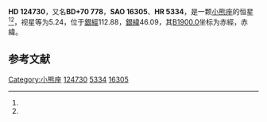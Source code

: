 {{Starbox begin
| name = HD 124730
}}
{{Starbox observe
| epoch = [[J2000.0|J2000.0]]
| constell = [[小熊座|小熊座]]<ref name=SIMBAD>{{cite web
 | url=http://simbad.u-strasbg.fr/simbad/sim-id?Ident=HR+5334
 | title=Pulsating variable Star
 | publisher=Centre de Données astronomiques de Strasbourg
 | work=SIMBAD
 | accessdate=2012-07-13
 | archive-date=2016-03-16
 | archive-url=https://web.archive.org/web/20160316215917/http://simbad.u-strasbg.fr/simbad/sim-id?Ident=HR+5334
 | dead-url=no
 }}</ref><ref name=DATA>{{cite web
 | url=http://vizier.u-strasbg.fr/viz-bin/VizieR-5?-out.add=.&-source=5050&-corr=PK=HR&-out.max=9999&HR=5334
 | title=VizieR Detailed Page
 | accessdate=2012-07-13
 | archive-date=2016-03-05
 | archive-url=https://web.archive.org/web/20160305041523/http://vizier.u-strasbg.fr/viz-bin/VizieR-5?-out.add=.&-source=5050&-corr=PK=HR&-out.max=9999&HR=5334
 | dead-url=no
 }}</ref>
| 星官 = 
| ra = {{RA|14|12|4}}<ref name=SIMBAD /><ref name=DATA />
| dec = {{DEC|+69|25|57}}<ref name=SIMBAD /><ref name=DATA />
| appmag_v = 5.24<ref name=SIMBAD /><ref name=DATA />
}}
{{Starbox character
| class = M2IIIab<ref name=SIMBAD /><ref name=DATA />
| b-v = 1.58<ref name=SIMBAD /><ref name=DATA />
| u-b = 1.84<ref name=SIMBAD /><ref name=DATA />
| r-i = <ref name=SIMBAD /><ref name=DATA />
| variable = 
}}
{{Starbox astrometry
| radial_v = 1.84
| prop_mo_ra = -23
| parallax = 0.016
| p_error = 
}}
{{Starbox catalog
| names =BD+70 778，[[SAO星表|SAO]] 16305，[[HD星表|HD]] 124730，[[HR星表|HR]] 5334}}
{{Starbox reference |Simbad=HR+5334}}
{{Starbox end}}

'''HD 124730'''，又名'''BD+70 778'''，'''SAO 16305'''、'''HR 5334'''，是一颗[[小熊座|小熊座]]的恒星<ref name=SIMBAD /><ref name=DATA />，视星等为5.24，位于[[銀道座標系|銀經]]112.88，[[銀道座標系|銀緯]]46.09，其[[B1900.0|B1900.0]]坐标为赤經{{RA|14|10|12.4}}，赤緯{{DEC|+69|46.09|7}}。

== 参考文献 ==
{{reflist}}

{{star-stub}}

[[Category:小熊座|Category:小熊座]]
[[Category:HD和HDE天體|124730]]
[[Category:HR天體|5334]]
[[Category:SAO天體|16305]]